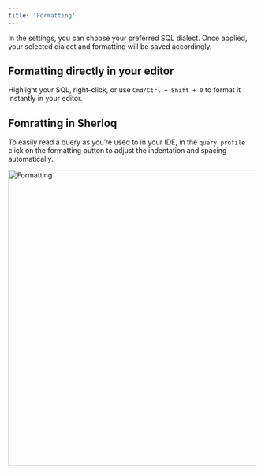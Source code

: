 ```yaml
---
title: 'Formatting'
---
```


In the settings, you can choose your preferred SQL dialect.
Once applied, your selected dialect and formatting will be saved accordingly.

## Formatting directly in your editor

Highlight your SQL, right-click, or use `Cmd/Ctrl + Shift + 0` to format it instantly in your editor.

## Fomratting in Sherloq

To easily read a query as you’re used to in your IDE, in the `query profile` click on the formatting button to adjust the indentation and spacing automatically.

<img width="600" alt="Formatting" src="/images/formatting.png" />

<Note />